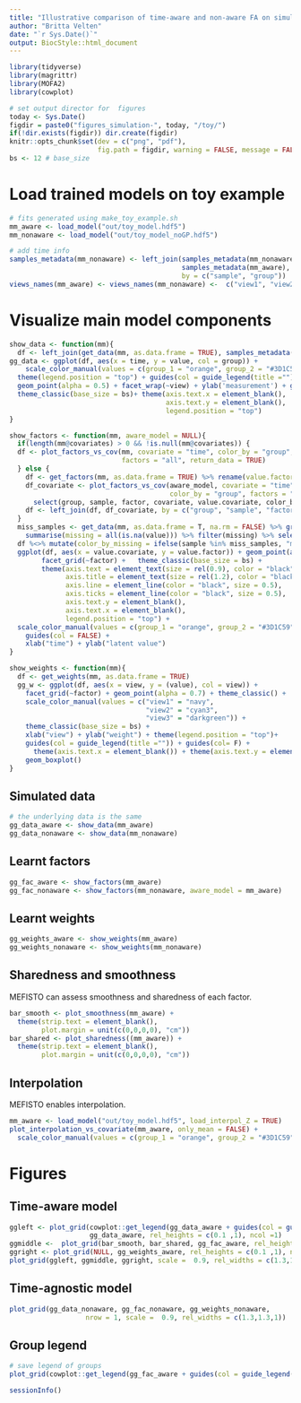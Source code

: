 ```yaml
---
title: "Illustrative comparison of time-aware and non-aware FA on simulated data"
author: "Britta Velten"
date: "`r Sys.Date()`"
output: BiocStyle::html_document
---
```


```r
library(tidyverse)
library(magrittr)
library(MOFA2)
library(cowplot)

# set output director for  figures
today <- Sys.Date()
figdir = paste0("figures_simulation-", today, "/toy/")
if(!dir.exists(figdir)) dir.create(figdir)
knitr::opts_chunk$set(dev = c("png", "pdf"),
                      fig.path = figdir, warning = FALSE, message = FALSE)
bs <- 12 # base_size
```

# Load trained models on toy example
```r
# fits generated using make_toy_example.sh
mm_aware <- load_model("out/toy_model.hdf5")
mm_nonaware <- load_model("out/toy_model_noGP.hdf5")

# add time info
samples_metadata(mm_nonaware) <- left_join(samples_metadata(mm_nonaware),
                                           samples_metadata(mm_aware),
                                           by = c("sample", "group"))
views_names(mm_aware) <- views_names(mm_nonaware) <-  c("view1", "view2", "view3")
```

# Visualize main model components

```r
show_data <- function(mm){
  df <- left_join(get_data(mm, as.data.frame = TRUE), samples_metadata(mm), by = c("sample", "group"))
gg_data <- ggplot(df, aes(x = time, y = value, col = group)) +
    scale_color_manual(values = c(group_1 = "orange", group_2 = "#3D1C59")) +
  theme(legend.position = "top") + guides(col = guide_legend(title ="")) +
  geom_point(alpha = 0.5) + facet_wrap(~view) + ylab('measurement') + guides(col= FALSE) +
  theme_classic(base_size = bs)+ theme(axis.text.x = element_blank(),
                                       axis.text.y = element_blank(),
                                       legend.position = "top")
}

show_factors <- function(mm, aware_model = NULL){
  if(length(mm@covariates) > 0 && !is.null(mm@covariates)) {
  df <- plot_factors_vs_cov(mm, covariate = "time", color_by = "group",
                            factors = "all", return_data = TRUE)
  } else {
    df <- get_factors(mm, as.data.frame = TRUE) %>% rename(value.factor = value)
    df_covariate <- plot_factors_vs_cov(aware_model, covariate = "time",
                                        color_by = "group", factors = "all", return_data = TRUE) %>%
      select(group, sample, factor, covariate, value.covariate, color_by)
    df <- left_join(df, df_covariate, by = c("group", "sample", "factor"))
  }
  miss_samples <- get_data(mm, as.data.frame = T, na.rm = FALSE) %>% group_by(sample) %>%
    summarise(missing = all(is.na(value))) %>% filter(missing) %>% select(sample) %>% unlist()
  df %<>% mutate(color_by_missing = ifelse(sample %in% miss_samples, "missing", as.character(color_by)))
  ggplot(df, aes(x = value.covariate, y = value.factor)) + geom_point(aes(color = color_by_missing), size = 1.5, alpha = 0.5) + 
        facet_grid(~factor) +   theme_classic(base_size = bs) +
        theme(axis.text = element_text(size = rel(0.9), color = "black"),
              axis.title = element_text(size = rel(1.2), color = "black"),
              axis.line = element_line(color = "black", size = 0.5),
              axis.ticks = element_line(color = "black", size = 0.5),
              axis.text.y = element_blank(),
              axis.text.x = element_blank(),
              legend.position = "top") +
  scale_color_manual(values = c(group_1 = "orange", group_2 = "#3D1C59", missing= "gray")) +
    guides(col = FALSE) +
    xlab("time") + ylab("latent value")
}

show_weights <- function(mm){
  df <- get_weights(mm, as.data.frame = TRUE)
  gg_w <- ggplot(df, aes(x = view, y = (value), col = view)) +
    facet_grid(~factor) + geom_point(alpha = 0.7) + theme_classic() +
    scale_color_manual(values = c("view1" = "navy",
                                  "view2" = "cyan3",
                                  "view3" = "darkgreen")) +
    theme_classic(base_size = bs) +
    xlab("view") + ylab("weight") + theme(legend.position = "top")+ 
    guides(col = guide_legend(title ="")) + guides(col= F) +
      theme(axis.text.x = element_blank()) + theme(axis.text.y = element_blank())+
    geom_boxplot()
}
```

## Simulated data
```r
# the underlying data is the same
gg_data_aware <- show_data(mm_aware)
gg_data_nonaware <- show_data(mm_nonaware)
```

## Learnt factors
```r
gg_fac_aware <- show_factors(mm_aware)
gg_fac_nonaware <- show_factors(mm_nonaware, aware_model = mm_aware)
```

## Learnt weights
```r
gg_weights_aware <- show_weights(mm_aware)
gg_weights_nonaware <- show_weights(mm_nonaware)
```

## Sharedness and smoothness
MEFISTO can assess smoothness and sharedness of each factor.
```r
bar_smooth <- plot_smoothness(mm_aware) +
  theme(strip.text = element_blank(),
        plot.margin = unit(c(0,0,0,0), "cm"))
bar_shared <- plot_sharedness((mm_aware)) +
  theme(strip.text = element_blank(),
        plot.margin = unit(c(0,0,0,0), "cm"))
```

## Interpolation
MEFISTO enables interpolation.
```r
mm_aware <- load_model("out/toy_model.hdf5", load_interpol_Z = TRUE)
plot_interpolation_vs_covariate(mm_aware, only_mean = FALSE) + 
  scale_color_manual(values = c(group_1 = "orange", group_2 = "#3D1C59", missing= "gray"))
```



# Figures
## Time-aware model
```r
ggleft <- plot_grid(cowplot::get_legend(gg_data_aware + guides(col = guide_legend())),
                    gg_data_aware, rel_heights = c(0.1 ,1), ncol =1)
ggmiddle <-  plot_grid(bar_smooth, bar_shared, gg_fac_aware, rel_heights = c(0.05, 0.05 ,1), align = "v", axis = "lr", ncol =1, nrow = 3)
ggright <- plot_grid(NULL, gg_weights_aware, rel_heights = c(0.1 ,1), ncol =1)
plot_grid(ggleft, ggmiddle, ggright, scale =  0.9, rel_widths = c(1.3,1.3,1), nrow = 1)
```


## Time-agnostic model
```r
plot_grid(gg_data_nonaware, gg_fac_nonaware, gg_weights_nonaware,
                   nrow = 1, scale =  0.9, rel_widths = c(1.3,1.3,1))
```

## Group legend
```r
# save legend of groups
plot_grid(cowplot::get_legend(gg_fac_aware + guides(col = guide_legend())))
```

```r
sessionInfo()
```

